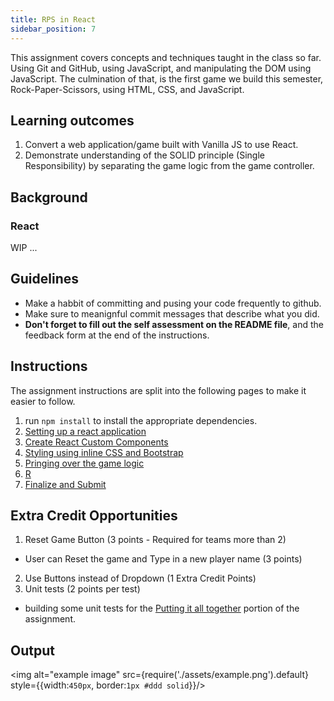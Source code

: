 ```yaml
---
title: RPS in React
sidebar_position: 7
---
```

This assignment covers concepts and techniques taught in the class so far. Using Git and GitHub, using JavaScript, and manipulating the DOM using JavaScript. The culmination of that, is the first game we build this semester, Rock-Paper-Scissors, using HTML, CSS, and JavaScript.

## Learning outcomes
1. Convert a web application/game built with Vanilla JS to use React.
2. Demonstrate understanding of the SOLID principle (Single Responsibility) by separating the game logic from the game controller.

## Background
### React
WIP ...

## Guidelines
* Make a habbit of committing and pusing your code frequently to github.
* Make sure to meanignful commit messages that describe what you did.
* **Don't forget to fill out the self assessment on the README file**, and the feedback form at the end of the instructions.

## Instructions
The assignment instructions are split into the following pages to make it easier to follow.
1. run `npm install` to install the appropriate dependencies.
2. [Setting up a react application](layout)
2. [Create React Custom Components](layout)
3. [Styling using inline CSS and Bootstrap](styling)
4. [Pringing over the game logic](logic)
5. [R](controller)
6. [Finalize and Submit](finalize)

## Extra Credit Opportunities
1. Reset Game Button (3 points - Required for teams more than 2)
  - User can Reset the game and Type in a new player name (3 points)
2. Use Buttons instead of Dropdown (1 Extra Credit Points)
3. Unit tests (2 points per test)
  - building some unit tests for the [Putting it all together](controller) portion of the assignment.

## Output
<img alt="example image" src={require('./assets/example.png').default} style={{width:`450px`, border:`1px #ddd solid`}}/>